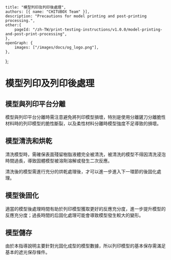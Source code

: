 	title: "模型列印及列印後處理",
	authors: [{ name: "CHITUBOX Team" }],
	description: "Precautions for model printing and post-printing processing.",
	other:{
		pageId: "/zh-TW/print-testing-instructions/v1.0.0/model-printing-and-post-print-processing",
	},
	openGraph: {
		images: ["/images/docs/og_logo.png"],
	},
};

# 模型列印及列印後處理

## 模型與列印平台分離

模型與列印平台分離時需注意避免將列印模型損壞，特別是使用分離鏟刀分離脆性材料時的列印模型的脆性斷裂，以及柔性材料分離時模型強度不足導致的損壞。

## 模型清洗和烘乾

清洗模型時，需確保表面殘留樹脂液體完全被清洗，被清洗的模型不得因清洗浸泡時間過長，導致固體模型被溶劑溶解或發生二次反應。

清洗後的模型需進行充分的烘乾處理後，才可以進一步進入下一環節的後固化處理。

## 模型後固化

適當的模型後處理時間有助於列印模型獲取更好的反應充分度，進一步提升模型的反應充分度；過長時間的后固化處理可能會導致模型發生較大的變形。

## 模型儲存

由於本指導說明主要針對光固化成型的模型數據，所以列印模型的基本保存需滿足基本的遮光保存條件。
